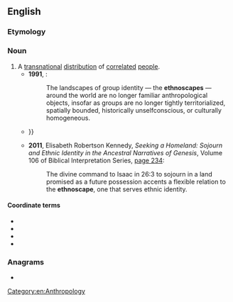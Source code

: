 ==English==

===Etymology===
{{confix|en|ethno|scape}}

===Noun===
{{en-noun}}

# A [[transnational]] [[distribution]] of [[correlated]] [[people]].
#* '''1991''', {{w|Arjun Appadurai}}:
#*: The landscapes of group identity — the '''ethnoscapes''' — around the world are no longer familiar anthropological objects, insofar as groups are no longer tightly territorialized, spatially bounded, historically unselfconscious, or culturally homogeneous.
#* {{quote-text|en|year=2006|author=Katrina Z. S. Schwartz|title=Nature and National Identity After Communism|page=200|passage=Is an '''ethnoscape''' preserved as a tourist attraction still an ethnoscape? In the English case, David Lowenthal suspects it is not: “The heritage landscape is less and less England, more and more 'England-land,' Europe's offshore theme park. {{...}}}}
#* '''2011''', Elisabeth Robertson Kennedy, ''Seeking a Homeland: Sojourn and Ethnic Identity in the Ancestral Narratives of Genesis'', Volume 106 of Biblical Interpretation Series, [https://books.google.com/books?id=yx03UKqYJdoC&pg=PA234&dq=%22The+divine+command+to+Isaac+in+26:3+to+sojourn+in+a+land+promised+as+a+future+possession+accents+a+flexible+relation+to+the+ethnoscape,+one+that+serves+ethnic+identity.%22&hl=en&sa=X&ei=nmY1VYi-IIOkyQT_mYEQ&ved=0CB4Q6AEwAA#v=onepage&q=%22The%20divine%20command%20to%20Isaac%20in%2026%3A3%20to%20sojourn%20in%20a%20land%20promised%20as%20a%20future%20possession%20accents%20a%20flexible%20relation%20to%20the%20ethnoscape%2C%20one%20that%20serves%20ethnic%20identity.%22&f=false page 234]:
#*: The divine command to Isaac in 26:3 to sojourn in a land promised as a future possession accents a flexible relation to the '''ethnoscape''', one that serves ethnic identity.

====Coordinate terms====
* {{l|en|technoscape}}
* {{l|en|financescape}}
* {{l|en|mediascape}}
* {{l|en|ideoscape}}

===Anagrams===
* {{anagrams|en|a=aceehnopst|phocenates}}

[[Category:en:Anthropology]]